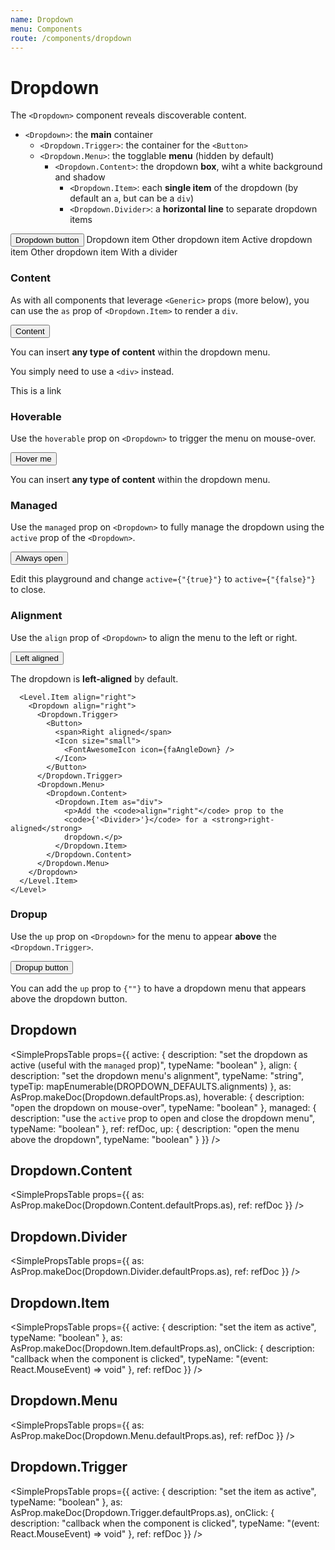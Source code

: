 ```yaml
---
name: Dropdown
menu: Components
route: /components/dropdown
---
```




# Dropdown

The `<Dropdown>` component reveals discoverable content.

- `<Dropdown>`: the **main** container
  - `<Dropdown.Trigger>`: the container for the `<Button>`
  - `<Dropdown.Menu>`: the togglable **menu** (hidden by default)
    - `<Dropdown.Content>`: the dropdown **box**, wiht a white background and shadow
      - `<Dropdown.Item>`: each **single item** of the dropdown (by default an `a`, but can be a `div`)
      - `<Dropdown.Divider>`: a **horizontal line** to separate dropdown items

<Playground>
  <div style={{ height: "250px" }}>
    <Dropdown>
      <Dropdown.Trigger>
        <Button>
          <span>Dropdown button</span>
          <Icon size="small">
            <FontAwesomeIcon icon={faAngleDown} />
          </Icon>
        </Button>
      </Dropdown.Trigger>
      <Dropdown.Menu>
        <Dropdown.Content>
          <Dropdown.Item>Dropdown item</Dropdown.Item>
          <Dropdown.Item>Other dropdown item</Dropdown.Item>
          <Dropdown.Item active>Active dropdown item</Dropdown.Item>
          <Dropdown.Item>Other dropdown item</Dropdown.Item>
          <Dropdown.Divider />
          <Dropdown.Item>With a divider</Dropdown.Item>
        </Dropdown.Content>
      </Dropdown.Menu>
    </Dropdown>
  </div>
</Playground>

### Content

As with all components that leverage `<Generic>` props (more below), you can use the `as` prop of `<Dropdown.Item>` to render a `div`.

<Playground>
  <div style={{ height: "250px" }}>
    <Dropdown>
      <Dropdown.Trigger>
        <Button>
          <span>Content</span>
          <Icon size="small">
            <FontAwesomeIcon icon={faAngleDown} />
          </Icon>
        </Button>
      </Dropdown.Trigger>
      <Dropdown.Menu>
        <Dropdown.Content>
          <Dropdown.Item as="div">
            <p>
              You can insert <strong>any type of content</strong> within the
              dropdown menu.
            </p>
          </Dropdown.Item>
          <Dropdown.Divider />
          <Dropdown.Item as="div">
            <p>
              You simply need to use a <code>&lt;div&gt;</code> instead.
            </p>
          </Dropdown.Item>
          <Dropdown.Divider />
          <Dropdown.Item>This is a link</Dropdown.Item>
        </Dropdown.Content>
      </Dropdown.Menu>
    </Dropdown>
  </div>
</Playground>

### Hoverable

Use the `hoverable` prop on `<Dropdown>` to trigger the menu on mouse-over.

<Playground>
  <div style={{ height: "150px" }}>
    <Dropdown hoverable>
      <Dropdown.Trigger>
        <Button>
          <span>Hover me</span>
          <Icon size="small">
            <FontAwesomeIcon icon={faAngleDown} />
          </Icon>
        </Button>
      </Dropdown.Trigger>
      <Dropdown.Menu>
        <Dropdown.Content>
          <Dropdown.Item as="div">
            <p>
              You can insert <strong>any type of content</strong> within the
              dropdown menu.
            </p>
          </Dropdown.Item>
        </Dropdown.Content>
      </Dropdown.Menu>
    </Dropdown>
  </div>
</Playground>

### Managed

Use the `managed` prop on `<Dropdown>` to fully manage the dropdown using the `active` prop of the `<Dropdown>`.

<Playground>
  <div style={{ height: "150px" }}>
    <Dropdown managed active={true}>
      <Dropdown.Trigger>
        <Button>
          <span>Always open</span>
          <Icon size="small">
            <FontAwesomeIcon icon={faAngleDown} />
          </Icon>
        </Button>
      </Dropdown.Trigger>
      <Dropdown.Menu>
        <Dropdown.Content>
          <Dropdown.Item as="div">
            <p>
              Edit this playground and change <code>active={"{true}"}</code>
              to <code>active={"{false}"}</code> to close.
            </p>
          </Dropdown.Item>
        </Dropdown.Content>
      </Dropdown.Menu>
    </Dropdown>
  </div>
</Playground>

### Alignment

Use the `align` prop of `<Dropdown>` to align the menu to the left or right.

<Playground>
  <div style={{ height: "150px" }}>
    <Level breakpoint="mobile">
      <Level.Item align="left">
        <Dropdown>
          <Dropdown.Trigger>
            <Button>
              <span>Left aligned</span>
              <Icon size="small">
                <FontAwesomeIcon icon={faAngleDown} />
              </Icon>
            </Button>
          </Dropdown.Trigger>
          <Dropdown.Menu>
            <Dropdown.Content>
              <Dropdown.Item as="div">
                <p>The dropdown is <strong>left-aligned</strong> by default.</p>
              </Dropdown.Item>
            </Dropdown.Content>
          </Dropdown.Menu>
        </Dropdown>
      </Level.Item>

      <Level.Item align="right">
        <Dropdown align="right">
          <Dropdown.Trigger>
            <Button>
              <span>Right aligned</span>
              <Icon size="small">
                <FontAwesomeIcon icon={faAngleDown} />
              </Icon>
            </Button>
          </Dropdown.Trigger>
          <Dropdown.Menu>
            <Dropdown.Content>
              <Dropdown.Item as="div">
                <p>Add the <code>align="right"</code> prop to the
                <code>{'<Divider>'}</code> for a <strong>right-aligned</strong>
                dropdown.</p>
              </Dropdown.Item>
            </Dropdown.Content>
          </Dropdown.Menu>
        </Dropdown>
      </Level.Item>
    </Level>

  </div>
</Playground>

### Dropup

Use the `up` prop on `<Dropdown>` for the menu to appear **above** the `<Dropdown.Trigger>`.

<Playground>
  <div style={{ marginTop: "150px" }}>
    <Dropdown up>
      <Dropdown.Trigger>
        <Button>
          <span>Dropup button</span>
          <Icon size="small">
            <FontAwesomeIcon icon={faAngleUp} />
          </Icon>
        </Button>
      </Dropdown.Trigger>
      <Dropdown.Menu>
        <Dropdown.Content>
          <Dropdown.Item as="divj">
            <p>
              You can add the <code>up</code> prop to
              <code>{"<Dropdown>"}</code> to have a dropdown menu that appears above
              the dropdown button.
            </p>
          </Dropdown.Item>
        </Dropdown.Content>
      </Dropdown.Menu>
    </Dropdown>
  </div>
</Playground>

## Dropdown

<SimplePropsTable
  props={{
    active: {
      description:
        "set the dropdown as active (useful with the `managed` prop)",
      typeName: "boolean"
    },
    align: {
      description: "set the dropdown menu's alignment",
      typeName: "string",
      typeTip: mapEnumerable(DROPDOWN_DEFAULTS.alignments)
    },
    as: AsProp.makeDoc(Dropdown.defaultProps.as),
    hoverable: {
      description: "open the dropdown on mouse-over",
      typeName: "boolean"
    },
    managed: {
      description: "use the `active` prop to open and close the dropdown menu",
      typeName: "boolean"
    },
    ref: refDoc,
    up: {
      description: "open the menu above the dropdown",
      typeName: "boolean"
    }
  }}
/>

<AsProp component={Dropdown} componentName="Dropdown" />

## Dropdown.Content

<SimplePropsTable
  props={{
    as: AsProp.makeDoc(Dropdown.Content.defaultProps.as),
    ref: refDoc
  }}
/>

<AsProp component={Dropdown.Content} componentName="Dropdown.Content" />

## Dropdown.Divider

<SimplePropsTable
  props={{
    as: AsProp.makeDoc(Dropdown.Divider.defaultProps.as),
    ref: refDoc
  }}
/>

<AsProp component={Dropdown.Divider} componentName="Dropdown.Divider" />

## Dropdown.Item

<SimplePropsTable
  props={{
    active: {
      description: "set the item as active",
      typeName: "boolean"
    },
    as: AsProp.makeDoc(Dropdown.Item.defaultProps.as),
    onClick: {
      description: "callback when the component is clicked",
      typeName: "(event: React.MouseEvent) => void"
    },
    ref: refDoc
  }}
/>

<AsProp component={Dropdown.Item} componentName="Dropdown.Item" />

## Dropdown.Menu

<SimplePropsTable
  props={{
    as: AsProp.makeDoc(Dropdown.Menu.defaultProps.as),
    ref: refDoc
  }}
/>

<AsProp component={Dropdown.Menu} componentName="Dropdown.Menu" />

## Dropdown.Trigger

<SimplePropsTable
  props={{
    active: {
      description: "set the item as active",
      typeName: "boolean"
    },
    as: AsProp.makeDoc(Dropdown.Trigger.defaultProps.as),
    onClick: {
      description: "callback when the component is clicked",
      typeName: "(event: React.MouseEvent) => void"
    },
    ref: refDoc
  }}
/>

<AsProp component={Dropdown.Trigger} componentName="Dropdown.Trigger" />
